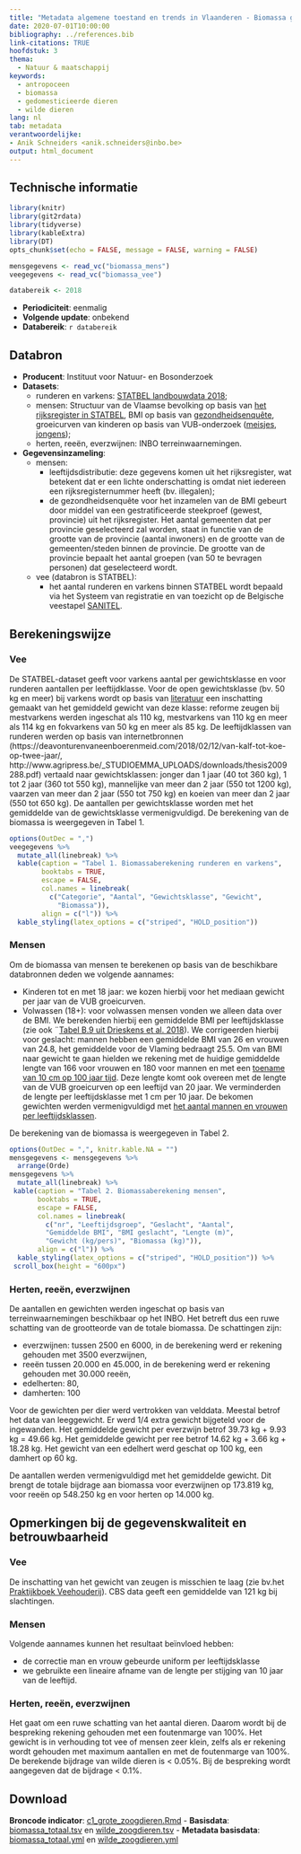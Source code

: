 ```yaml
---
title: "Metadata algemene toestand en trends in Vlaanderen - Biomassa grote zoogdieren"
date: 2020-07-01T10:00:00
bibliography: ../references.bib
link-citations: TRUE
hoofdstuk: 3
thema:
  - Natuur & maatschappij
keywords:
  - antropoceen
  - biomassa
  - gedomesticieerde dieren
  - wilde dieren
lang: nl
tab: metadata
verantwoordelijke:
- Anik Schneiders <anik.schneiders@inbo.be>
output: html_document
---
```

## Technische informatie

```r
library(knitr)
library(git2rdata)
library(tidyverse)
library(kableExtra)
library(DT)
opts_chunk$set(echo = FALSE, message = FALSE, warning = FALSE)
```
```r
mensgegevens <- read_vc("biomassa_mens")
veegegevens <- read_vc("biomassa_vee")
```
```r
databereik <- 2018
```
- **Periodiciteit**: eenmalig
- **Volgende update**: onbekend
- **Databereik**: `r databereik`

## Databron

- **Producent**: Instituut voor Natuur- en Bosonderzoek
- **Datasets**: 
  * runderen en varkens: [STATBEL landbouwdata  2018](https://statbel.fgov.be/nl/themas/landbouw-visserij/land-en-tuinbouwbedrijven#figures);
  * mensen: Structuur van de Vlaamse bevolking op basis van [het rijksregister in STATBEL](https://statbel.fgov.be/nl/themas/bevolking/structuur-van-de-bevolking#news), BMI op basis van  [gezondheidsenquête](https://his.wiv-isp.be/nl/Gedeelde%20%20documenten/NS_NL_2018.pdf), groeicurven van kinderen op basis van VUB-onderzoek ([meisjes](https://www.vub.be/groeicurven/files/1-20050604-EP2-20F.pdf), [jongens](https://www.vub.be/groeicurven/files/1-20050604-EP2-20M.pdf));
  * herten, reeën, everzwijnen: INBO terreinwaarnemingen.
- **Gegevensinzameling**: 
  * mensen: 
    * leeftijdsdistributie: deze gegevens komen uit het rijksregister, wat betekent dat er een lichte onderschatting is omdat niet iedereen een rijksregisternummer heeft (bv. illegalen);
    * de gezondheidsenquête voor het inzamelen van de BMI gebeurt door middel van een gestratificeerde steekproef (gewest, provincie) uit het rijksregister.
Het aantal gemeenten dat per provincie geselecteerd zal worden, staat in functie van de grootte van de provincie (aantal inwoners) en de grootte van de
gemeenten/steden binnen de provincie. 
De grootte van de provincie bepaalt het aantal groepen (van 50 te bevragen personen) dat geselecteerd wordt. 
  * vee (databron is STATBEL): 
    * het aantal runderen en varkens binnen STATBEL wordt bepaald via het Systeem van registratie en van toezicht op de Belgische veestapel [SANITEL](https://www.vlaanderen.be/identificatie-en-registratie-van-landbouwdieren-via-sanitel).

## Berekeningswijze

### Vee

De STATBEL-dataset geeft voor varkens aantal per gewichtsklasse en voor runderen aantallen per leeftijdklasse. 
Voor de open gewichtsklasse (bv. 50 kg en meer) bij varkens wordt op basis van [literatuur](https://lv.vlaanderen.be/sites/default/files/attachments/aanvulling_rapport_bedrijfseconomische_richtwaarden_full.pdf) een inschatting gemaakt van het gemiddeld gewicht van deze klasse: reforme zeugen bij mestvarkens werden ingeschat als 110 kg, mestvarkens van 110 kg en meer als 114 kg en fokvarkens van 50 kg en meer als 85 kg.
De leeftijdklassen van runderen werden op basis van internetbronnen (https://deavonturenvaneenboerenmeid.com/2018/02/12/van-kalf-tot-koe-op-twee-jaar/, http://www.agripress.be/_STUDIOEMMA_UPLOADS/downloads/thesis2009288.pdf)  vertaald naar gewichtsklassen: jonger dan 1 jaar (40 tot 360 kg), 1 tot 2 jaar (360 tot 550 kg), mannelijke van meer dan 2 jaar (550 tot 1200 kg), vaarzen van meer dan 2 jaar (550 tot 750 kg) en koeien van meer dan 2 jaar (550 tot 650 kg).
De aantallen per gewichtsklasse worden met het gemiddelde van de gewichtsklasse vermenigvuldigd.
De berekening van de biomassa is weergegeven in Tabel 1.

```r
options(OutDec = ",")
veegegevens %>%
  mutate_all(linebreak) %>%
  kable(caption = "Tabel 1. Biomassaberekening runderen en varkens",
        booktabs = TRUE,
        escape = FALSE,
        col.names = linebreak(
          c("Categorie", "Aantal", "Gewichtsklasse", "Gewicht",
            "Biomassa")),
        align = c("l")) %>%
  kable_styling(latex_options = c("striped", "HOLD_position"))
```


### Mensen

Om de biomassa van mensen te berekenen op basis van de beschikbare databronnen deden we volgende aannames:

-	Kinderen tot en met 18 jaar: we kozen hierbij voor het mediaan gewicht per jaar van de VUB groeicurven.
-	Volwassen (18+): voor volwassen mensen vonden we alleen data over de BMI. We berekenden hierbij een gemiddelde BMI per leeftijdsklasse (zie ook ¨[Tabel B.9 uit Drieskens et al. 2018](https://his.wiv-isp.be/nl/Gedeelde%20%20documenten/NS_NL_2018.pdf)). 
We corrigeerden hierbij voor geslacht: mannen hebben een gemiddelde BMI van 26 en vrouwen van 24.8, het gemiddelde voor de Vlaming bedraagt 25.5.
Om van BMI naar gewicht te gaan hielden we rekening met de huidige gemiddelde lengte van 166 voor vrouwen en 180 voor mannen en met een [toename van 10 cm op 100 jaar tijd](https://www.gezondheid.be/index.cfm?fuseaction=art&art_id=2819#:~:text=De%20VUB%2C%20KU%20Leuven%20en,groter%20zijn%20dan%20de%20Walen). 
Deze lengte komt ook overeen met de lengte van de VUB groeicurven op een leeftijd van 20 jaar. We verminderden de lengte per leeftijdsklasse met 1 cm per 10 jaar.
De bekomen gewichten werden vermenigvuldigd met [het aantal mannen en vrouwen per leeftijdsklassen](https://www.statistiekvlaanderen.be/nl/bevolking-naar-leeftijd-en-geslacht). 

De berekening van de biomassa is weergegeven in Tabel 2.

```r

options(OutDec = ",", knitr.kable.NA = "")
mensgegevens <- mensgegevens %>%
  arrange(Orde)
mensgegevens %>%
  mutate_all(linebreak) %>%
 kable(caption = "Tabel 2. Biomassaberekening mensen",
       booktabs = TRUE,
       escape = FALSE,
       col.names = linebreak(
         c("nr", "Leeftijdsgroep", "Geslacht", "Aantal",
         "Gemiddelde BMI", "BMI geslacht", "Lengte (m)",
         "Gewicht (kg/pers)", "Biomassa (kg)")),
       align = c("l")) %>%
  kable_styling(latex_options = c("striped", "HOLD_position")) %>%
 scroll_box(height = "600px")
```

### Herten, reeën, everzwijnen

De aantallen en gewichten werden ingeschat op basis van terreinwaarnemingen beschikbaar op het INBO. Het betreft dus een ruwe schatting van de grootteorde van de totale biomassa. De schattingen zijn:

- everzwijnen: tussen 2500 en 6000, in de berekening werd er rekening gehouden met 3500 everzwijnen,
- reeën tussen 20.000 en 45.000, in de berekening werd er rekening gehouden met 30.000 reeën,
- edelherten: 80,
- damherten: 100

Voor de gewichten per dier werd vertrokken van velddata. 
Meestal betrof het data van leeggewicht. 
Er werd 1/4 extra gewicht bijgeteld voor de ingewanden. 
Het gemiddelde gewicht per everzwijn betrof 39.73 kg + 9.93 kg = 49.66 kg. 
Het gemiddelde gewicht per ree betrof 14.62 kg + 3.66 kg + 18.28 kg. 
Het gewicht van een edelhert werd geschat op 100 kg, een damhert op 60 kg.

De aantallen werden vermenigvuldigd met het gemiddelde gewicht. 
Dit brengt de totale bijdrage aan biomassa voor everzwijnen op 173.819 kg, voor reeën op 548.250 kg en voor herten op 14.000 kg.

## Opmerkingen bij de gegevenskwaliteit en betrouwbaarheid

### Vee
De inschatting van het gewicht van zeugen is misschien te laag (zie bv.het [Praktijkboek Veehouderij](https://www.wur.nl/upload_mm/4/3/9/0e189b2b-509c-4881-b826-cc1cd81cde67_factsheet%20voeding%20dragende%20zeugen.pdf)).
CBS data geeft een gemiddelde van 121 kg bij slachtingen.

### Mensen
Volgende aannames kunnen het resultaat beïnvloed hebben:

-	de correctie man en vrouw gebeurde uniform per leeftijdsklasse
-	we gebruikte een lineaire  afname van de lengte per stijging van 10 jaar van de leeftijd.

### Herten, reeën, everzwijnen
Het gaat om een ruwe schatting van het aantal dieren. Daarom wordt bij de bespreking rekening gehouden met een foutenmarge van 100%. 
Het gewicht is in verhouding tot vee of mensen zeer klein, zelfs als er rekening wordt gehouden met maximum aantallen en met de foutenmarge van 100%.
De berekende bijdrage van wilde dieren is < 0.05%.
Bij de bespreking wordt aangegeven dat de bijdrage < 0.1%.

## Download

**Broncode indicator**: [c1_grote_zoogdieren.Rmd](../c1_grote_zoogdieren/c1_grote_zoogdieren.Rmd)
- **Basisdata**: [biomassa_totaal.tsv](../c1_grote_zoogdieren/biomassa_totaal.tsv) en [wilde_zoogdieren.tsv](../c1_grote_zoogdieren/wilde_zoogdieren.tsv)
- **Metadata basisdata**: [biomassa_totaal.yml](../c1_grote_zoogdieren/biomassa_totaal.yml) en [wilde_zoogdieren.yml](../c1_grote_zoogdieren/wilde_zoogdieren.yml)

